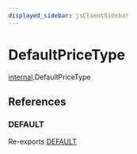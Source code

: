 ```yaml
---
displayed_sidebar: jsClientSidebar
---
```



# DefaultPriceType

[internal](../../modules/internal.mdx).DefaultPriceType

## References

### DEFAULT

Re-exports [DEFAULT](../../modules/internal.mdx#default)
